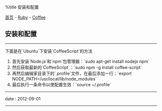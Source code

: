 %title 安装和配置

[[../../../index|首页]] - [[../index|Ruby]] - [[index|Coffee]]
==安装和配置==
----
下面是在`Ubuntu`下安装`CoffeeScript`的方法

# 首先安装`Node.js`和`npm`包管理器：`sudo apt-get install nodejs npm`
# 然后获取最新的`CoffeeScript`：`sudo npm -g install coffee-script`
# 再然后编辑家目录下的`.profile`文件，在最后添加一行：`export NODE_PATH=/usr/local/lib/node_modules`
# 最后执行一条命令以使配置生效：`source ~/.profile`
----
<red>date</red> : 2012-09-01
----
